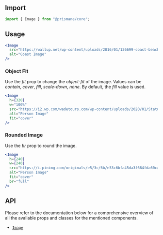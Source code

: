 ## Import

```js
import { Image } from "@prismane/core";
```

## Usage

```jsx preview
<Image
  src="https://wallup.net/wp-content/uploads/2016/01/136699-coast-beach-waves-lighthouse-Oregon-landscape.jpg"
  alt="Coast Image"
/>
```

### Object Fit

Use the _fit_ prop to change the _object-fit_ of the image. Values can be _contain_, _cover_, _fill_, _scale-down_, _none_. By default, the _fill_ value is used.

```jsx preview
<Image
  h={320}
  w="100%"
  src="https://i2.wp.com/wadetours.com/wp-content/uploads/2020/01/Statue-of-Liberty-2-scaled.jpg"
  alt="Person Image"
  fit="cover"
/>
```

### Rounded Image

Use the _br_ prop to round the image.

```jsx preview
<Image
  h={240}
  w={240}
  src="https://i.pinimg.com/originals/e5/3c/6b/e53c6bfa45da3f684fda60c4b21b1307.jpg"
  alt="Person Image"
  fit="cover"
  br="full"
/>
```

## API

Please refer to the documentation below for a comprehensive overview of all the available props and classes for the mentioned components.

- [`Image`](/docs/components-api/data-display/image-api)
